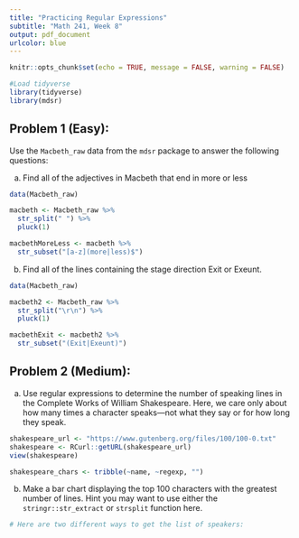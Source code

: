 ```yaml
---
title: "Practicing Regular Expressions"
subtitle: "Math 241, Week 8"
output: pdf_document
urlcolor: blue
---
```


```r
knitr::opts_chunk$set(echo = TRUE, message = FALSE, warning = FALSE)
```

```r
#Load tidyverse
library(tidyverse)
library(mdsr)
```


## Problem 1 (Easy): 

Use the `Macbeth_raw` data from the `mdsr` package to answer the following questions:

a. Find all of the adjectives in Macbeth that end in more or less


```r
data(Macbeth_raw)

macbeth <- Macbeth_raw %>%
  str_split(" ") %>%
  pluck(1)

macbethMoreLess <- macbeth %>%
  str_subset("[a-z](more|less)$")
```


b. Find all of the lines containing the stage direction Exit or Exeunt.

```r
data(Macbeth_raw)

macbeth2 <- Macbeth_raw %>%
  str_split("\r\n") %>%
  pluck(1)

macbethExit <- macbeth2 %>%
  str_subset("(Exit|Exeunt)")
```

## Problem 2 (Medium): 

a. Use regular expressions to determine the number of speaking lines in the Complete Works of William Shakespeare. Here, we care only about how many times a character speaks—not what they say or for how long they
speak.

```r
shakespeare_url <- "https://www.gutenberg.org/files/100/100-0.txt"
shakespeare <- RCurl::getURL(shakespeare_url)
view(shakespeare)
```

```r
shakespeare_chars <- tribble(~name, ~regexp, "")
```

b. Make a bar chart displaying the top 100 characters with the greatest number of lines. Hint you may want to use either the `stringr::str_extract` or `strsplit` function here.

```r
# Here are two different ways to get the list of speakers:

```


